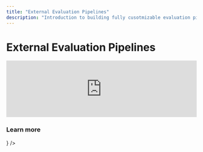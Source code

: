 ```yaml
---
title: "External Evaluation Pipelines"
description: "Introduction to building fully cusotmizable evaluation pipelines on top of Langfuse."
---
```


# External Evaluation Pipelines

<iframe
  width="100%"
  className="aspect-[3230/2160] rounded mt-10"
  src="https://www.youtube.com/embed/rHfME8KDmIw?si=V4m8smxZ219AKmOU"
  title="YouTube video player"
  frameborder="0"
  allow="accelerometer; autoplay; clipboard-write; encrypted-media; gyroscope; picture-in-picture; web-share"
  referrerpolicy="strict-origin-when-cross-origin"
  allowfullscreen
></iframe>

### Learn more


<Cards num={2}>
  <Card
    title="External Evaluation Pipeline Example"
    href="/docs/scores/external-evaluation-pipelines"
    icon={<FileCode />}
  />
</Cards>
